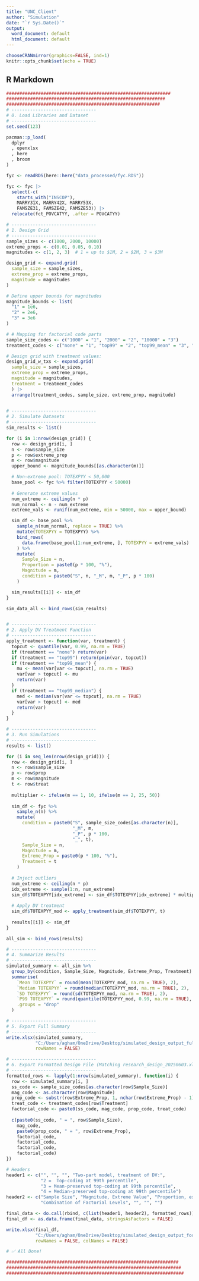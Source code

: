 ```yaml
---
title: "UNC_Client"
author: "Simulation"
date: "`r Sys.Date()`"
output:
  word_document: default
  html_document: default
---
```


```r
chooseCRANmirror(graphics=FALSE, ind=1)
knitr::opts_chunk$set(echo = TRUE)
```

## R Markdown
```r
##############################################################
############################################################
##########################################################
# --------------------------------
# 0. Load Libraries and Dataset
# --------------------------------
set.seed(123)

pacman::p_load(
  dplyr
  , openxlsx
  , here
  , broom
)

fyc <- readRDS(here::here("data_processed/fyc.RDS"))

fyc <- fyc |> 
  select(-c(
    starts_with("INSCOP"), 
    MARRY31X, MARRY42X, MARRY53X,
    FAMSZE31, FAMSZE42, FAMSZE53)) |> 
  relocate(fct_POVCATYY, .after = POVCATYY)

# --------------------------------
# 1. Design Grid
# --------------------------------
sample_sizes <- c(1000, 2000, 10000)
extreme_props <- c(0.01, 0.05, 0.10)
magnitudes <- c(1, 2, 3)  # 1 = up to $1M, 2 = $2M, 3 = $3M

design_grid <- expand.grid(
  sample_size = sample_sizes,
  extreme_prop = extreme_props,
  magnitude = magnitudes
)

# Define upper bounds for magnitudes
magnitude_bounds <- list(
  "1" = 1e6,
  "2" = 2e6,
  "3" = 3e6
)

# # Mapping for factorial code parts
sample_size_codes <- c("1000" = "1", "2000" = "2", "10000" = "3")
treatment_codes <- c("none" = "1", "top99" = "2", "top99_mean" = "3", "top99_median" = "4")

# Design grid with treatment values: 
design_grid_w_txs <- expand.grid(
  sample_size = sample_sizes,
  extreme_prop = extreme_props,
  magnitude = magnitudes,
  treatment = treatment_codes
  ) |> 
  arrange(treatment_codes, sample_size, extreme_prop, magnitude)
  

# --------------------------------
# 2. Simulate Datasets
# --------------------------------
sim_results <- list()

for (i in 1:nrow(design_grid)) {
  row <- design_grid[i, ]
  n <- row$sample_size
  p <- row$extreme_prop
  m <- row$magnitude
  upper_bound <- magnitude_bounds[[as.character(m)]]

  # Non-extreme pool: TOTEXPYY < 50,000
  base_pool <- fyc %>% filter(TOTEXPYY < 50000)
 
  # Generate extreme values
  num_extreme <- ceiling(n * p)
  num_normal <- n - num_extreme
  extreme_vals <- runif(num_extreme, min = 50000, max = upper_bound)

  sim_df <- base_pool %>%
    sample_n(num_normal, replace = TRUE) %>%
    mutate(TOTEXPYY = TOTEXPYY) %>%
    bind_rows(
      data.frame(base_pool[1:num_extreme, ], TOTEXPYY = extreme_vals)
    ) %>%
    mutate(
      Sample_Size = n,
      Proportion = paste0(p * 100, "%"),
      Magnitude = m,
      condition = paste0("S", n, "_M", m, "_P", p * 100)
    )

  sim_results[[i]] <- sim_df
}

sim_data_all <- bind_rows(sim_results)


# --------------------------------
# 2. Apply DV Treatment Function
# --------------------------------
apply_treatment <- function(var, treatment) {
  topcut <- quantile(var, 0.99, na.rm = TRUE)
  if (treatment == "none") return(var)
  if (treatment == "top99") return(pmin(var, topcut))
  if (treatment == "top99_mean") {
    mu <- mean(var[var <= topcut], na.rm = TRUE)
    var[var > topcut] <- mu
    return(var)
  }
  if (treatment == "top99_median") {
    med <- median(var[var <= topcut], na.rm = TRUE)
    var[var > topcut] <- med
    return(var)
  }
}

# --------------------------------
# 3. Run Simulations
# --------------------------------
results <- list()

for (i in seq_len(nrow(design_grid))) {
  row <- design_grid[i, ]
  n <- row$sample_size
  p <- row$prop
  m <- row$magnitude
  t <- row$treat
  
  multiplier <- ifelse(m == 1, 10, ifelse(m == 2, 25, 50))
  
  sim_df <- fyc %>%
    sample_n(n) %>%
    mutate(
      condition = paste0("S", sample_size_codes[as.character(n)],
                         "_M", m,
                         "_P", p * 100,
                         "_", t),
      Sample_Size = n,
      Magnitude = m,
      Extreme_Prop = paste0(p * 100, "%"),
      Treatment = t
    )
  
  # Inject outliers
  num_extreme <- ceiling(n * p)
  idx_extreme <- sample(1:n, num_extreme)
  sim_df$TOTEXPYY[idx_extreme] <- sim_df$TOTEXPYY[idx_extreme] * multiplier
  
  # Apply DV treatment
  sim_df$TOTEXPYY_mod <- apply_treatment(sim_df$TOTEXPYY, t)
  
  results[[i]] <- sim_df
}

all_sim <- bind_rows(results)

# --------------------------------
# 4. Summarize Results
# --------------------------------
simulated_summary <- all_sim %>%
  group_by(condition, Sample_Size, Magnitude, Extreme_Prop, Treatment) %>%
  summarise(
    `Mean TOTEXPYY` = round(mean(TOTEXPYY_mod, na.rm = TRUE), 2),
    `Median TOTEXPYY` = round(median(TOTEXPYY_mod, na.rm = TRUE), 2),
    `SD TOTEXPYY` = round(sd(TOTEXPYY_mod, na.rm = TRUE), 2),
    `P99 TOTEXPYY` = round(quantile(TOTEXPYY_mod, 0.99, na.rm = TRUE), 2),
    .groups = "drop"
  )

# --------------------------------
# 5. Export Full Summary
# --------------------------------
write.xlsx(simulated_summary,
           "C:/Users/agham/OneDrive/Desktop/simulated_design_output_full.xlsx",
           rowNames = FALSE)

# --------------------------------
# 6. Export Formatted Design File (Matching research_design_20250603.xlsx)
# --------------------------------
formatted_rows <- lapply(1:nrow(simulated_summary), function(i) {
  row <- simulated_summary[i, ]
  ss_code <- sample_size_codes[as.character(row$Sample_Size)]
  mag_code <- as.character(row$Magnitude)
  prop_code <- substr(row$Extreme_Prop, 1, nchar(row$Extreme_Prop) - 1)
  treat_code <- treatment_codes[row$Treatment]
  factorial_code <- paste0(ss_code, mag_code, prop_code, treat_code)
  
  c(paste0(ss_code, " = ", row$Sample_Size),
    mag_code,
    paste0(prop_code, " = ", row$Extreme_Prop),
    factorial_code,
    factorial_code,
    factorial_code,
    factorial_code)
})

# Headers
header1 <- c("", "", "", "Two-part model, treatment of DV:",
             "2 =  Top-coding at 99th percentile",
             "3 = Mean-preserved top-coding at 99th percentile",
             "4 = Median-preserved top-coding at 99th percentile")
header2 <- c("Sample Size", "Magnitude, Extreme Value", "Proportion, extreme value",
             "Combination of Factorial Levels", "", "", "")

final_data <- do.call(rbind, c(list(header1, header2), formatted_rows))
final_df <- as.data.frame(final_data, stringsAsFactors = FALSE)

write.xlsx(final_df,
           "C:/Users/agham/OneDrive/Desktop/simulated_design_output_formatted.xlsx",
           rowNames = FALSE, colNames = FALSE)

# ✅ All Done!

#################################################################
##################################################################
###################################################################

```

